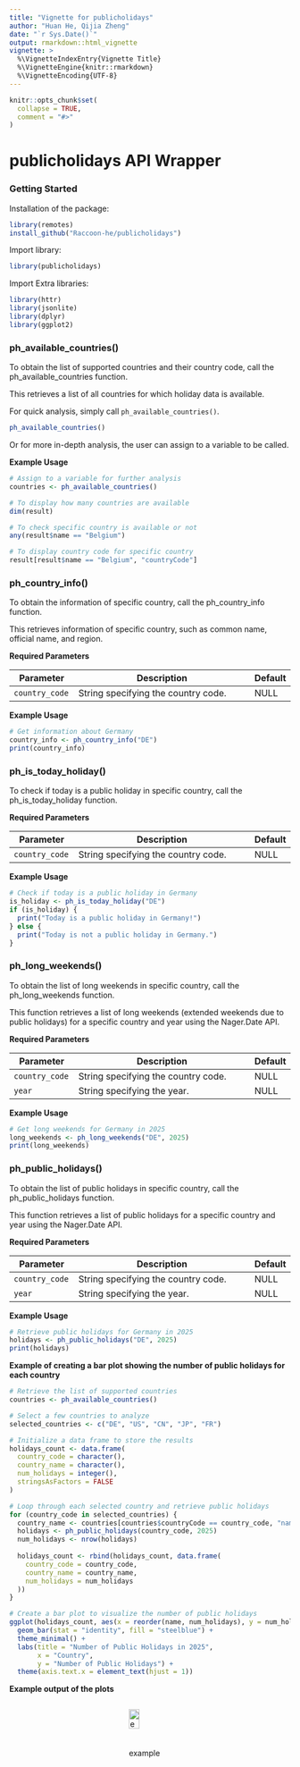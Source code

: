 ```yaml
---
title: "Vignette for publicholidays"
author: "Huan He, Qijia Zheng"
date: "`r Sys.Date()`"
output: rmarkdown::html_vignette
vignette: >
  %\VignetteIndexEntry{Vignette Title}
  %\VignetteEngine{knitr::rmarkdown}
  %\VignetteEncoding{UTF-8}
---
```


```r
knitr::opts_chunk$set(
  collapse = TRUE,
  comment = "#>"
)
```

# publicholidays API Wrapper

### Getting Started

Installation of the package:

```r
library(remotes)
install_github("Raccoon-he/publicholidays")
```

Import library:

```r
library(publicholidays)
```

Import Extra libraries:

```r
library(httr)
library(jsonlite)
library(dplyr)
library(ggplot2)
```


### ph_available_countries()

To obtain the list of supported countries and their country code, call the ph_available_countries function.

This retrieves a list of all countries for which holiday data is available.

For quick analysis, simply call `ph_available_countries()`.

```r
ph_available_countries()
```

Or for more in-depth analysis, the user can assign to a variable to be called.

**Example Usage**

```r
# Assign to a variable for further analysis
countries <- ph_available_countries()

# To display how many countries are available
dim(result)

# To check specific country is available or not
any(result$name == "Belgium")

# To display country code for specific country
result[result$name == "Belgium", "countryCode"]
```


### ph_country_info()

To obtain the information of specific country, call the ph_country_info function.

This retrieves information of specific country, such as common name, official name, and region.

**Required Parameters**

| Parameter       | Description                                   | Default |
|-----------------|-----------------------------------------------|---------|
| `country_code`  | String specifying the country code.           | NULL    |

**Example Usage**

```r
# Get information about Germany
country_info <- ph_country_info("DE")
print(country_info)
```


### ph_is_today_holiday()

To check if today is a public holiday in specific country, call the ph_is_today_holiday  function.

**Required Parameters**

| Parameter       | Description                                   | Default |
|-----------------|-----------------------------------------------|---------|
| `country_code`  | String specifying the country code.           | NULL    |

**Example Usage**

```r
# Check if today is a public holiday in Germany
is_holiday <- ph_is_today_holiday("DE")
if (is_holiday) {
  print("Today is a public holiday in Germany!")
} else {
  print("Today is not a public holiday in Germany.")
}
```


### ph_long_weekends()

To obtain the list of long weekends in specific country, call the ph_long_weekends function.

This function retrieves a list of long weekends (extended weekends due to public holidays) for a specific country and year using the Nager.Date API.

**Required Parameters**

| Parameter       | Description                                   | Default |
|-----------------|-----------------------------------------------|---------|
| `country_code`  | String specifying the country code.           | NULL    |
| `year`          | String specifying the year.                   | NULL    |

**Example Usage**

```r
# Get long weekends for Germany in 2025
long_weekends <- ph_long_weekends("DE", 2025)
print(long_weekends)
```


### ph_public_holidays()

To obtain the list of public holidays in specific country, call the ph_public_holidays  function.

This function retrieves a list of public holidays for a specific country and year using the Nager.Date API.

**Required Parameters**

| Parameter       | Description                                   | Default |
|-----------------|-----------------------------------------------|---------|
| `country_code`  | String specifying the country code.           | NULL    |
| `year`          | String specifying the year.                   | NULL    |

**Example Usage**

```r
# Retrieve public holidays for Germany in 2025
holidays <- ph_public_holidays("DE", 2025)
print(holidays)
```


**Example of creating a bar plot showing the number of public holidays for each country**

```r
# Retrieve the list of supported countries
countries <- ph_available_countries()

# Select a few countries to analyze
selected_countries <- c("DE", "US", "CN", "JP", "FR")

# Initialize a data frame to store the results
holidays_count <- data.frame(
  country_code = character(),
  country_name = character(),
  num_holidays = integer(),
  stringsAsFactors = FALSE
)

# Loop through each selected country and retrieve public holidays
for (country_code in selected_countries) {
  country_name <- countries[countries$countryCode == country_code, "name"]
  holidays <- ph_public_holidays(country_code, 2025)
  num_holidays <- nrow(holidays)
  
  holidays_count <- rbind(holidays_count, data.frame(
    country_code = country_code,
    country_name = country_name,
    num_holidays = num_holidays
  ))
}

# Create a bar plot to visualize the number of public holidays
ggplot(holidays_count, aes(x = reorder(name, num_holidays), y = num_holidays)) +
  geom_bar(stat = "identity", fill = "steelblue") +
  theme_minimal() +
  labs(title = "Number of Public Holidays in 2025",
       x = "Country",
       y = "Number of Public Holidays") +
  theme(axis.text.x = element_text(hjust = 1))
```

**Example output of the plots**

::: {style="display: flex; justify-content: center;"}
![example](../img/example.png){width="50%"}
:::
